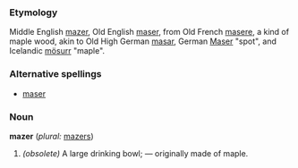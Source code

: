 ===Etymology===
Middle English [[mazer]], Old English [[maser]], from Old French [[masere]], a kind of maple wood, akin to Old High German [[masar]], German [[Maser]] "spot", and Icelandic [[mösurr]] "maple".

===Alternative spellings===
* [[maser]]

===Noun===
'''mazer''' (''plural:'' [[mazers]])
# ''(obsolete)'' A large drinking bowl; — originally made of maple.